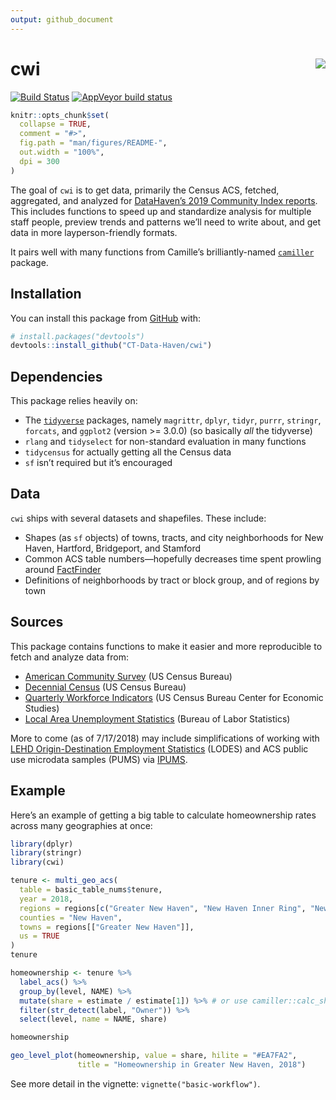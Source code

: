 ```yaml
---
output: github_document
---
```


<!-- README.md is generated from README.Rmd. Please edit that file -->

# cwi <img src="man/figures/logo.png" align="right" />

[![Build Status](https://travis-ci.org/CT-Data-Haven/cwi.svg?branch=master)](https://travis-ci.org/CT-Data-Haven/cwi) [![AppVeyor build status](https://ci.appveyor.com/api/projects/status/github/CT-Data-Haven/cwi?branch=master&svg=true)](https://ci.appveyor.com/project/CT-Data-Haven/cwi)

```r
knitr::opts_chunk$set(
  collapse = TRUE,
  comment = "#>",
  fig.path = "man/figures/README-",
  out.width = "100%",
  dpi = 300
)
```

The goal of `cwi` is to get data, primarily the Census ACS, fetched, aggregated, and analyzed for [DataHaven's 2019 Community Index reports](http://ctdatahaven.org/reports/greater-new-haven-community-index). This includes functions to speed up and standardize analysis for multiple staff people, preview trends and patterns we'll need to write about, and get data in more layperson-friendly formats.

It pairs well with many functions from Camille's brilliantly-named [`camiller`](https://github.com/camille-s/camiller) package.

## Installation

You can install this package from [GitHub](https://github.com/CT-Data-Haven/cwi) with:

``` r
# install.packages("devtools")
devtools::install_github("CT-Data-Haven/cwi")
```

## Dependencies

This package relies heavily on:

* The [`tidyverse`](http://tidyverse.org/) packages, namely `magrittr`, `dplyr`, `tidyr`, `purrr`, `stringr`, `forcats`, and `ggplot2` (version >= 3.0.0) (so basically *all* the tidyverse)
* `rlang` and `tidyselect` for non-standard evaluation in many functions
* `tidycensus` for actually getting all the Census data
* `sf` isn't required but it's encouraged

## Data

`cwi` ships with several datasets and shapefiles. These include:

* Shapes (as `sf` objects) of towns, tracts, and city neighborhoods for New Haven, Hartford, Bridgeport, and Stamford
* Common ACS table numbers—hopefully decreases time spent prowling around [FactFinder](https://factfinder.census.gov)
* Definitions of neighborhoods by tract or block group, and of regions by town

## Sources

This package contains functions to make it easier and more reproducible to fetch and analyze data from:

* [American Community Survey](https://www.census.gov/programs-surveys/acs/) (US Census Bureau)
* [Decennial Census](https://www.census.gov/programs-surveys/decennial-census.html) (US Census Bureau)
* [Quarterly Workforce Indicators](https://lehd.ces.census.gov/) (US Census Bureau Center for Economic Studies)
* [Local Area Unemployment Statistics](https://www.bls.gov/lau/) (Bureau of Labor Statistics)

More to come (as of 7/17/2018) may include simplifications of working with [LEHD Origin-Destination Employment Statistics](https://lehd.ces.census.gov/data/) (LODES) and ACS public use microdata samples (PUMS) via [IPUMS](https://usa.ipums.org/usa/).

## Example

Here's an example of getting a big table to calculate homeownership rates across many geographies at once:

```r
library(dplyr)
library(stringr)
library(cwi)
```

```r
tenure <- multi_geo_acs(
  table = basic_table_nums$tenure,
  year = 2018,
  regions = regions[c("Greater New Haven", "New Haven Inner Ring", "New Haven Outer Ring")],
  counties = "New Haven",
  towns = regions[["Greater New Haven"]],
  us = TRUE
)
tenure
```


```r
homeownership <- tenure %>%
  label_acs() %>%
  group_by(level, NAME) %>%
  mutate(share = estimate / estimate[1]) %>% # or use camiller::calc_shares
  filter(str_detect(label, "Owner")) %>%
  select(level, name = NAME, share)

homeownership
```

```r
geo_level_plot(homeownership, value = share, hilite = "#EA7FA2", 
               title = "Homeownership in Greater New Haven, 2018")
```

See more detail in the vignette: `vignette("basic-workflow")`.
